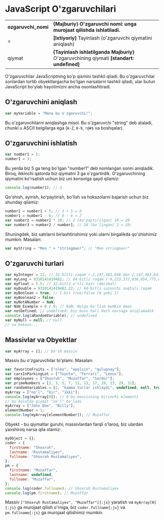 # JavaScript O'zgaruvchilari

|                     |                                                                                            |
| ------------------- | ------------------------------------------------------------------------------------------ |
| **ozgaruvchi_nomi** | **\{Majburiy\} O'zgaruvchi nomi: unga murojaat qilishda ishlatiladi.**                     |
| =                   | **[Ixtiyoriy]** Tayinlash (o'zgaruvchi qiymatini aniqlash)                                 |
| qiymat              | **\{Tayinlash ishlatilganda Majburiy\}** O'zgaruvchining qiymati **[standart: undefined]** |

O'zgaruvchilar JavaScriptning ko'p qismini tashkil qiladi. Bu o'zgaruvchilar sonlardan tortib obyektlargacha bo'lgan narsalarni tashkil qiladi, ular butun JavaScript bo'ylab hayotimizni ancha osonlashtiradi.

## O'zgaruvchini aniqlash

```js
var myVariable = "Mana bu o'zgaruvchi!";
```

Bu o'zgaruvchilarni aniqlashga misol. Bu o'zgaruvchi "string" deb ataladi, chunki u ASCII belgilarga ega (`A-Z`, `0-9`, `!@#$` va boshqalar).

## O'zgaruvchini ishlatish

```js
var number1 = 5;
number1 = 3;
```

Bu yerda biz 5 ga teng bo'lgan "number1" deb nomlangan sonni aniqladik. Biroq, ikkinchi qatorda biz qiymatni 3 ga o'zgartirdik. O'zgaruvchining qiymatini ko'rsatish uchun biz uni konsolga qayd qilamiz:

```js
console.log(number1); // 3
```

Qo'shish, ayirish, ko'paytirish, bo'lish va hokazolarni bajarish uchun biz shunday qilamiz:

```js
number1 = number1 + 5; // 3 + 5 = 8
number1 = number1 - 6; // 8 - 6 = 2
var number2 = number1 * 10; // 2 (ko'paytirilgan) 10 = 20
var number3 = number2 / number1; // 20 (bo'lingan) 2 = 10;
```

Shuningdek, biz satrlarni birlashtirishimiz yoki ularni birgalikda qo'shishimiz mumkin. Masalan:

```js
var myString = "Men " + "stringman!"; // "Men stringman!"
```

## O'zgaruvchi turlari

```js
var myInteger = 12; // 32-bitli raqam (-2,147,483,648 dan 2,147,483,647 gacha)
var myLong = 9310141419482; // 64-bitli raqam (-9,223,372,036,854,775,808 dan 9,223,372,036,854,775,807 gacha)
var myFloat = 5.5; // 32-bitli o'nli kasr (decimal)
var myDouble = 9310141419482.22; // 64-bitli suzuvchi nuqtali raqam
var myBoolean = true; // 1-bit true/false (0 yoki 1)
var myBoolean2 = false;
var myNotANumber = NaN;
var NaN_Example = 0 / 0; // NaN: Nolga bo'lish mumkin emas
var notDefined; // undefined: biz buni hali hech narsaga aniqlamadik
console.log(aRandomVariable); // undefined
var myNull = null; // null
// va hokazo...
```

## Massivlar va Obyektlar

```js
var myArray = []; // bo'sh massiv
```

Massiv bu o'zgaruvchilar to'plami. Masalan:

```js
var favoriteFruits = ["olma", "apelsin", "qulupnay"];
var carsInParkingLot = ["Toyota", "Ferrari", "Lexus"];
var employees = ["Shoxruh", "Muzaffar", "Sardor"];
var primeNumbers = [2, 3, 5, 7, 11, 13, 17, 19, 23, 29, 31];
var randomVariables = [2, "hamma turlar ishlaydi", undefined, null, true, 2.51];
myArray = ["no'l", "bir", "ikki"];
console.log(myArray[0]); // 0 bu massivning birinchi elementi
// bu holatda qiymat "no'l" bo'ladi
myArray = ["John Doe", "Billy"];
elementNumber = 1;
console.log(myArray[elementNumber]); // Muzaffar
```

Obyekt - bu qiymatlar guruhi; massivlardan farqli o'laroq, biz ulardan yaxshiroq narsa qila olamiz:

```js
myObject = {};
coder = {
  firstname: "Shoxruh",
  lastname: "Rustamaliyev",
  fullname: "Shoxruh Rustamaliyev",
};
pm = {
  firstname: "Muzaffar",
  lastname: undefined,
  fullname: "Muzaffar",
};
console.log(coder.fullname); // Shoxruh Rustamaliyev
console.log(pm.firstname); // Muzaffar
```

Massiv `["Shoxruh Rustamaliyev", "Muzaffar"]{:js}` yaratish va `myArray[0]{:js}` ga murojaat qilish o'rniga, biz `coder.fullname{:js}` va `pm.fullname{:js}` ga murojaat qilishimiz mumkin.
